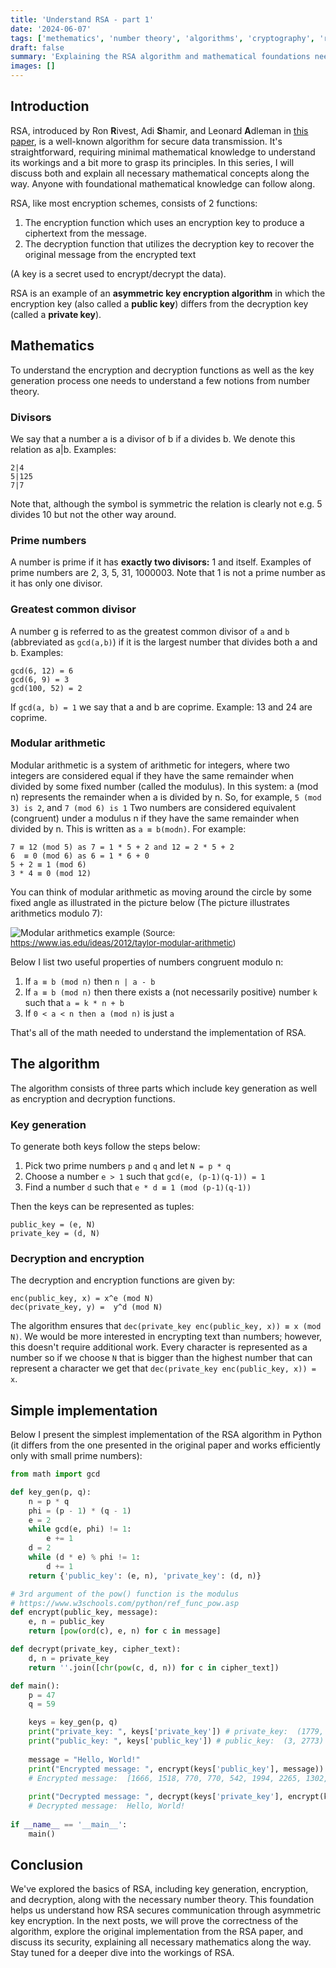 ```yaml
---
title: 'Understand RSA - part 1'
date: '2024-06-07'
tags: ['methematics', 'number theory', 'algorithms', 'cryptography', 'rsa']
draft: false
summary: 'Explaining the RSA algorithm and mathematical foundations needed to understand how it works.'
images: []
---
```

## Introduction
RSA, introduced by Ron **R**ivest, Adi **S**hamir, and Leonard **A**dleman in [this paper](https://dl.acm.org/doi/pdf/10.1145/359340.359342), is a well-known algorithm for secure data transmission. It's straightforward, requiring minimal mathematical knowledge to understand its workings and a bit more to grasp its principles. In this series, I will discuss both and explain all necessary mathematical concepts along the way. Anyone with foundational mathematical knowledge can follow along.


RSA, like most encryption schemes, consists of 2 functions:
1. The encryption function which uses an encryption key to produce a ciphertext from the message.
2. The decryption function that utilizes the decryption key to recover the original message from the encrypted text

(A key is a secret used to encrypt/decrypt the data). 

RSA is an example of an **asymmetric key encryption algorithm** in which the encryption key (also called a **public key**) differs from the decryption key (called a **private key**). 

## Mathematics
To understand the encryption and decryption functions as well as the key generation process one needs to understand a few notions from number theory.

### Divisors
We say that a number a is a divisor of b if a divides b. We denote this relation as a|b. Examples:
```
2|4
5|125
7|7
```
Note that, although the symbol is symmetric the relation is clearly not e.g. 5 divides 10 but not the other way around.

### Prime numbers
A number is prime if it has **exactly two divisors:** 1 and itself. Examples of prime numbers are 2, 3, 5, 31, 1000003. Note that 1 is not a prime number as it has only one divisor.

### Greatest common divisor
A number g is referred to as the greatest common divisor of `a` and `b` (abbreviated as `gcd(a,b)`) if it is the largest number that divides both a and b. Examples:

```
gcd(6, 12) = 6
gcd(6, 9) = 3
gcd(100, 52) = 2
```
If `gcd(a, b) = 1` we say that a and b are coprime. 
Example: 13 and 24 are coprime.

### Modular arithmetic
Modular arithmetic is a system of arithmetic for integers, where two integers are considered equal if they have the same remainder when divided by some fixed number (called the modulus). In this system:
 a (mod  n) represents the remainder when a is divided by n. So, for example, `5 (mod 3) is 2`, and `7 (mod 6) is 1`
Two numbers are considered equivalent (congruent) under a modulus n if they have the same remainder when divided by n. This is written as `a ≡ b(modn)`.
For example: 
```
7 ≡ 12 (mod 5) as 7 = 1 * 5 + 2 and 12 = 2 * 5 + 2
6  ≡ 0 (mod 6) as 6 = 1 * 6 + 0
5 + 2 ≡ 1 (mod 6)
3 * 4 ≡ 0 (mod 12)

```
You can think of modular arithmetic as moving around the circle by some fixed angle as illustrated in the picture below (The picture illustrates arithmetics modulo 7):

![Modular arithmetics example](https://encrypted-tbn0.gstatic.com/images?q=tbn:ANd9GcRJVYqkzwTLBulgRyedmoAppYwiNEFNsHlT5Q&s)
<font size="2">(Source: https://www.ias.edu/ideas/2012/taylor-modular-arithmetic)</font>

Below I list two useful properties of numbers congruent modulo n:
1. If `a ≡ b (mod n)` then `n | a - b`
2. If `a ≡ b (mod n)` then there exists a (not necessarily positive) number `k` such that `a = k * n + b`
3. If `0 < a < n then a (mod n)` is just `a`

That's all of the math needed to understand the implementation of RSA.

## The algorithm
The algorithm consists of three parts which include key generation as well as encryption and decryption functions.

### Key generation
To generate both keys follow the steps below:
1. Pick two prime numbers `p` and `q` and let `N = p * q`
2. Choose a number `e > 1` such that `gcd(e, (p-1)(q-1)) = 1`
3. Find a number `d` such that `e * d ≡ 1 (mod (p-1)(q-1))`

Then the keys can be represented as tuples:
```
public_key = (e, N)
private_key = (d, N)
```
### Decryption and encryption
The decryption and encryption functions are given by:
```
enc(public_key, x) = x^e (mod N)
dec(private_key, y) =  y^d (mod N)
```

The algorithm ensures that `dec(private_key enc(public_key, x)) ≡ x (mod N)`. 
We would be more interested in encrypting text than numbers; however, this doesn't require additional work. Every character is represented as a number so if we choose `N` that is bigger than the highest number that can represent a character we get that `dec(private_key enc(public_key, x)) = x`. 

## Simple implementation
Below I present the simplest implementation of the RSA algorithm in Python (it differs from the one presented in the original paper and works efficiently only with small prime numbers):
```python
from math import gcd

def key_gen(p, q):
    n = p * q
    phi = (p - 1) * (q - 1)
    e = 2
    while gcd(e, phi) != 1:
        e += 1
    d = 2
    while (d * e) % phi != 1:
        d += 1
    return {'public_key': (e, n), 'private_key': (d, n)}

# 3rd argument of the pow() function is the modulus
# https://www.w3schools.com/python/ref_func_pow.asp
def encrypt(public_key, message):
    e, n = public_key
    return [pow(ord(c), e, n) for c in message]

def decrypt(private_key, cipher_text):
    d, n = private_key
    return ''.join([chr(pow(c, d, n)) for c in cipher_text])

def main():
    p = 47
    q = 59

    keys = key_gen(p, q)
    print("private_key: ", keys['private_key']) # private_key:  (1779, 2773)
    print("public_key: ", keys['public_key']) # public_key:  (3, 2773)
    
    message = "Hello, World!"
    print("Encrypted message: ", encrypt(keys['public_key'], message))
    # Encrypted message:  [1666, 1518, 770, 770, 542, 1994, 2265, 1302, 542, 762, 770, 1720, 2661]
    
    print("Decrypted message: ", decrypt(keys['private_key'], encrypt(keys['public_key'], message)))
    # Decrypted message:  Hello, World!
    
if __name__ == '__main__':
    main()    
```

## Conclusion
We've explored the basics of RSA, including key generation, encryption, and decryption, along with the necessary number theory. This foundation helps us understand how RSA secures communication through asymmetric key encryption.
In the next posts, we will prove the correctness of the algorithm, explore the original implementation from the RSA paper, and discuss its security, explaining all necessary mathematics along the way. Stay tuned for a deeper dive into the workings of RSA.


 

